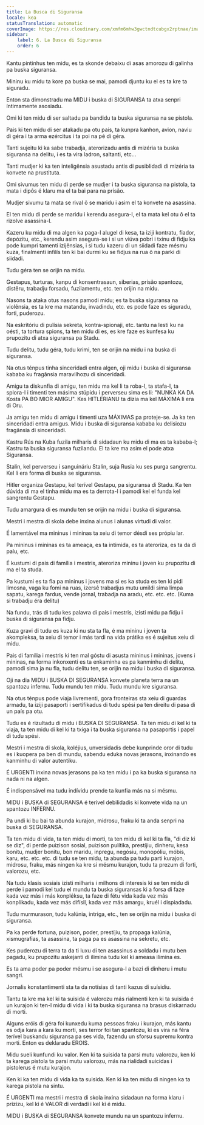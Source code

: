 ```yaml
---
title: La Busca di Siguransa
locale: kea
statusTranslation: automatic
coverImage: https://res.cloudinary.com/xmfm6mhw3gwctndtcubgx2rptnae/image/upload/v1740337243/small_cover_educacion_fundamental_a051170f1c.webp
sidebar:
    label: 6. La Busca di Siguransa
    order: 6
---
```

Kantu pintinhus ten midu, es ta skonde debaixu di asas amorozu di galinha pa buska siguransa.

Mininu ku midu ta kore pa buska se mai, pamodi djuntu ku el es ta kre ta siguradu.

Enton sta dimonstradu ma MIDU i buska di SIGURANSA ta atxa senpri íntimamente asosiadu.

Omi ki ten midu di ser saltadu pa bandidu ta buska siguransa na se pistola.

Pais ki ten midu di ser atakadu pa otu pais, ta kunpra kanhon, avion, naviu di géra i ta arma ezércitus i ta poi na pé di géra.

Tanti sujeitu ki ka sabe trabadja, aterorizadu antis di mizéria ta buska siguransa na delitu, i es ta vira ladron, saltanti, etc...

Tanti mudjer ki ka ten inteligênsia asustadu antis di pusiblidadi di mizéria ta konvete na prustituta.

Omi sivumus ten midu di perde se mudjer i ta buska siguransa na pistola, ta mata i dipôs é klaru ma el ta bai para na prisão.

Mudjer sivumu ta mata se rival ô se maridu i asim el ta konvete na asassina.

El ten midu di perde se maridu i kerendu asegura-l, el ta mata kel otu ô el ta rizolve asassina-l.

Kazeru ku midu di ma algen ka paga-l alugel di kesa, ta iziji kontratu, fiador, depózitu, etc., kerendu asim asegura-se i si un viúva pobri i txinu di fidju ka pode kumpri tamenti izijênsias, i si tudu kazeru di un siidadi faze mésmu kuza, finalmenti infilís ten ki bai durmi ku se fidjus na rua ô na parki di siidadi.

Tudu géra ten se orijin na midu.

Gestapus, turturas, kanpu di konsentrasaun, siberias, prisão spantozu, distêru, trabadju forsadu, fuzilamentu, etc. ten orijin na midu.

Nasons ta ataka otus nasons pamodi midu; es ta buska siguransa na violênsia, es ta kre ma matandu, invadindu, etc. es pode faze es siguradu, forti, puderozu.

Na eskritóriu di pulísia sekreta, kontra-spionaji, etc. tantu na lesti ku na oésti, ta tortura spions, ta ten midu di es, es kre faze es kunfesa ku prupozitu di atxa siguransa pa Stadu.

Tudu delitu, tudu géra, tudu krimi, ten se orijin na midu i na buska di siguransa.

Na otus ténpus tinha sinceridadi entra algen, oji midu i buska di siguransa kababa ku fragânsia maravilhozu di sinceridadi.

Amigu ta diskunfia di amigu, ten midu ma kel li ta roba-l, ta stafa-l, ta splora-l i timenti ten másima stúpidu i perverseu sima es li: "NUNKA KA DA Kosta PA BO MIOR AMIGU". Kes HITLERIANU ta dizia ma kel MÁXIMA li era di Oru.

Ja amigu ten midu di amigu i timenti uza MÁXIMAS pa proteje-se. Ja ka ten sinceridadi entra amigus. Midu i buska di siguransa kababa ku delisiozu fragânsia di sinceridadi.

Kastru Rús na Kuba fuzila milharis di sidadaun ku midu di ma es ta kababa-l; Kastru ta buska siguransa fuzilandu. El ta kre ma asim el pode atxa Siguransa.

Stalin, kel perverseu i sanguináriu Stalin, suja Rusia ku ses purga sangrentu. Kel li era forma di buska se siguransa.

Hitler organiza Gestapu, kel terível Gestapu, pa siguransa di Stadu. Ka ten dúvida di ma el tinha midu ma es ta derrota-l i pamodi kel el funda kel sangrentu Gestapu.

Tudu amargura di es mundu ten se orijin na midu i buska di siguransa.

Mestri i mestra di skola debe inxina alunus i alunas virtudi di valor.

É lamentável ma mininus i mininas ta xeiu di temor désdi ses própiu lar.

Pa mininus i mininas es ta ameaça, es ta intimida, es ta ateroriza, es ta da di palu, etc.

É kustumi di pais di família i mestris, ateroriza mininu i joven ku prupozitu di ma el ta studa.

Pa kustumi es ta fla pa mininus i jovens ma si es ka studa es ten ki pidi limosna, vaga ku fomi na ruas, izersê trabadjus mutu umildi sima limpa sapatu, karega fardus, vende jornal, trabadja na aradu, etc. etc. etc. (Kuma si trabadju éra delitu)

Na fundu, trás di tudu kes palavra di pais i mestris, izisti midu pa fidju i buska di siguransa pa fidju.

Kuza gravi di tudu es kuza ki nu sta ta fla, é ma mininu i joven ta akompleksa, ta xeiu di temor i más tardi na vida prátika es é sujeitus xeiu di midu.

Pais di família i mestris ki ten mal góstu di asusta mininus i mininas, jovens i mininas, na forma inkonxenti es ta enkaminha es pa kanminhu di delitu, pamodi sima ja nu fla, tudu delitu ten, se orijin na midu i buska di siguransa.

Oji na dia MIDU i BUSKA DI SEGURANSA konvete planeta terra na un spantozu infernu. Tudu mundu ten midu. Tudu mundu kre siguransa.

Na otus ténpus pode viaja livrementi, gora fronteiras sta xeiu di guardas armadu, ta iziji pasaporti i sertifikadus di tudu spési pa ten direitu di pasa di un país pa otu.

Tudu es é rizultadu di midu i BUSKA DI SEGURANSA. Ta ten midu di kel ki ta viaja, ta ten midu di kel ki ta txiga i ta buska siguransa na pasaportis i papel di tudu spési.

Mestri i mestra di skola, koléjius, unversidadis debe kunprinde oror di tudu es i kuopera pa ben di mundu, sabendu eduka novas jerasons, inxinando es kanminhu di valor autentiku.

É URGENTI inxina novas jerasons pa ka ten midu i pa ka buska siguransa na nada ni na algen.

É indispensável ma tudu indívidu prende ta kunfia más na si mésmu.

MIDU i BUSKA di SEGURANSA é terível debilidadis ki konvete vida na un spantozu INFERNU.

Pa undi ki bu bai ta abunda kurajon, midrosu, fraku ki ta anda senpri na buska di SEGURANSA.

Ta ten midu di vida, ta ten midu di morti, ta ten midu di kel ki ta fla, "di diz ki se diz", di perde puizison sosial, puizison pulítika, prestíjiu, dinheru, kesa bonitu, mudjer bonitu, bon maridu, inpregu, negósiu, monopóliu, móbis, karu, etc. etc. etc. di tudu se ten midu, ta abunda pa tudu parti kurajon, midrosu, fraku, más ningen ka kre si mésmu kurajon, tudu ta prezum di forti, valorozu, etc.

Na tudu klasis sosiais izisti milharis i milhons di interesis ki se ten midu di perde i pamodi kel tudu el mundu ta buska siguransas ki a forsa di faze kada vez más i más konpléksu, ta faze di fétu vida kada vez más konplikadu, kada vez más difísil, kada vez más amargu, kruél i dispiadadu.

Tudu murmurason, tudu kalúnia, intriga, etc., ten se orijin na midu i buska di siguransa.

Pa ka perde fortuna, puizison, poder, prestíjiu, ta propaga kalúnia, xismugrafias, ta asassina, ta paga pa es asassina na sekretu, etc.

Kes puderozu di terra ta da ti luxu di ten asassinus a soldadu i mutu ben pagadu, ku prupozitu askejanti di ilimina tudu kel ki ameasa ilimina es.

Es ta ama poder pa poder mésmu i se asegura-l a bazi di dinheru i mutu sangri.

Jornalis konstantimenti sta ta da notísias di tanti kazus di suísidiu.

Tantu ta kre ma kel ki ta suisida é valorozu más rialmenti ken ki ta suisida é un kurajon ki ten-l midu di vida i ki ta buska siguransa na brasus diskarnadu di morti.

Alguns eróis di géra foi kunxedu kuma pessoas fraku i kurajon, más kantu es odja kara a kara ku morti, ses terror foi tan spantozu, ki es vira na féra terível buskandu siguransa pa ses vida, fazendu un sforsu supremu kontra morti. Enton es deklaradu EROIS.

Midu sueli kunfundi ku valor. Ken ki ta suisida ta parsi mutu valorozu, ken ki ta karega pistola ta parsi mutu valorozu, más na rialidadi suicidas i pistolerus é mutu kurajon.

Ken ki ka ten midu di vida ka ta suisida. Ken ki ka ten midu di ningen ka ta karega pistola na sintu.

É URGENTI ma mestri i mestra di skola inxina sidadaun na forma klaru i prizizu, kel ki é VALOR di verdadi i kel ki é midu.

MIDU i BUSKA di SEGURANSA konvete mundu na un spantozu infernu.

